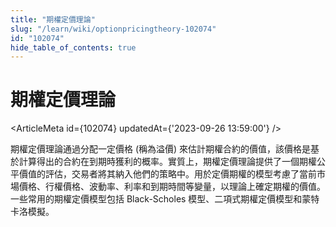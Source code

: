 ```yaml
---
title: "期權定價理論"
slug: "/learn/wiki/optionpricingtheory-102074"
id: "102074"
hide_table_of_contents: true
---
```



# 期權定價理論

<ArticleMeta id={102074} updatedAt={'2023-09-26 13:59:00'} />
<div className='border-solid border-b border-t-0 my-4 border-[var(--ifm-color-gray-300)]' />

期權定價理論通過分配一定價格 (稱為溢價) 來估計期權合約的價值，該價格是基於計算得出的合約在到期時獲利的概率。實質上，期權定價理論提供了一個期權公平價值的評估，交易者將其納入他們的策略中。用於定價期權的模型考慮了當前市場價格、行權價格、波動率、利率和到期時間等變量，以理論上確定期權的價值。一些常用的期權定價模型包括 Black-Scholes 模型、二項式期權定價模型和蒙特卡洛模擬。
